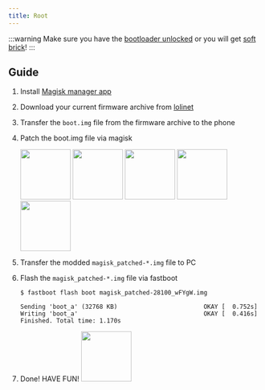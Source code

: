 ```yaml
---
title: Root
---
```


:::warning
Make sure you have the [bootloader unlocked](../dev/bootloader.md) or you will get [soft brick](../info/softbrick.md)!
:::


## Guide
1. Install [Magisk manager app](https://github.com/topjohnwu/Magisk/releases/)
2. Download your current firmware archive from [lolinet](https://mirrors.lolinet.com/firmware/lenomola/2023/penangf/official/)
3. Transfer the ```boot.img``` file from the firmware archive to the phone
4. Patch the boot.img file via magisk

   <img src={img1} width="100" />
   <img src={img2} width="100" />
   <img src={img3} width="100" />
   <img src={img4} width="100" />
   <img src={img5} width="100" />

5. Transfer the modded ``magisk_patched-*.img`` file to PC
6. Flash the ``magisk_patched-*.img`` file via fastboot
    ```shell
    $ fastboot flash boot magisk_patched-28100_wFYgW.img 
   
    Sending 'boot_a' (32768 KB)                        OKAY [  0.752s]
    Writing 'boot_a'                                   OKAY [  0.416s]
    Finished. Total time: 1.170s
    ```
7. Done! HAVE FUN!
   <img src={img6} width="100" />
